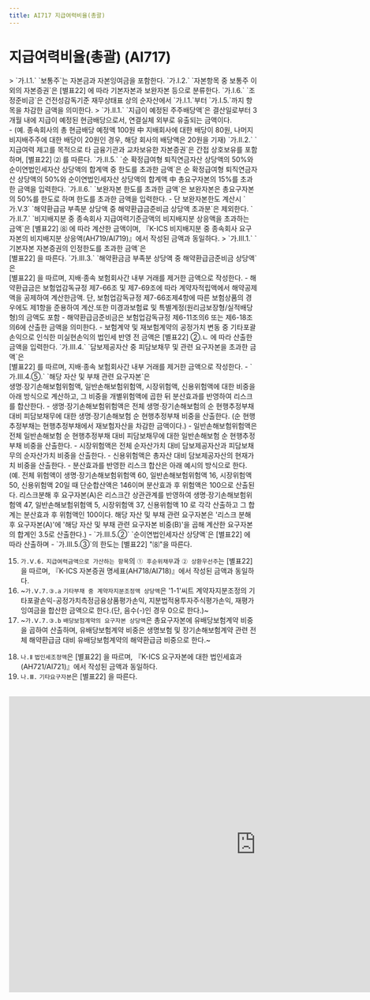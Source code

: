 ```yaml
---
title: AI717 지급여력비율(총괄)
---
```

# 지급여력비율(총괄) (AI717)

<Accordion  activeIndex={[]}>
<AccordionTab header="[작성 요령]">

<Accordion  activeIndex={[]}>
<AccordionTab header="가.Ⅰ. 건전성 감독기준 재무상태표상의 순자산]">
> <OverlayDemo id = "320_나"/>
  <TabView>
  <TabPanel header="1.보통주" >
  `가.Ⅰ.1.` `보통주`는 자본금과 자본잉여금을 포함한다.
  </TabPanel>
  <TabPanel header="2. 자본항목 중 보통주 이외의 자본증권" >
  `가.Ⅰ.2.` `자본항목 중 보통주 이외의 자본증권`은 [별표22] <OverlayDemo id = "330"/>에 따라 기본자본과 보완자본 등으로 분류한다.
  </TabPanel>
  <TabPanel header="6.조정준비금" >
  `가.Ⅰ.6.` `조정준비금`은 건전성감독기준 재무상태표 상의 순자산에서 `가.Ⅰ.1.`부터 `가.Ⅰ.5.`까지 항목을 차감한 금액을 의미한다.
  </TabPanel>
  </TabView>

</AccordionTab>

<AccordionTab header="가.Ⅱ. 지급여력금액으로 불인정하는 항목">
> <OverlayDemo id = "310_라"/>
  <TabView>
  <TabPanel header="1." >
  `가.Ⅱ.1.` `지급이 예정된 주주배당액`은 결산일로부터 3개월 내에 지급이 예정된 현금배당으로서, 연결실체 외부로 유출되는 금액이다.<br/>
  - (예. 종속회사의 총 현금배당 예정액 100원 中 지배회사에 대한 배당이 80원, 나머지 비지배주주에 대한 배당이 20원인 경우, 해당 회사의 배당액은 20원을 기재)
  </TabPanel>
  <TabPanel header="2." >
  `가.Ⅱ.2.` `지급여력 제고를 목적으로 타 금융기관과 교차보유한 자본증권`은 간접 상호보유를 포함하며, [별표22] <OverlayDemo id = "310_라"/> ⑵ 를 따른다.
  </TabPanel>
  <TabPanel header="5." >
  `가.Ⅱ.5.` `순 확정급여형 퇴직연금자산 상당액의 50%와 순이연법인세자산 상당액의 합계액 중 한도를 초과한 금액`은 순 확정급여형 퇴직연금자산 상당액의 50%와 순이연법인세자산 상당액의 합계액 中 총요구자본의 15%를 초과한 금액을 입력한다.
  </TabPanel>
  <TabPanel header="6." >
  `가.Ⅱ.6.` `보완자본 한도를 초과한 금액`은 보완자본은 총요구자본의 50%를 한도로 하며 한도를 초과한 금액을 입력한다.
  - 단 보완자본한도 계산시 `가.Ⅴ.3` `해약환급금 부족분 상당액 중 해약환급금준비금 상당액 초과분`은 제외한다.
  </TabPanel>
  <TabPanel header="7." >
  `가.Ⅱ.7.` `비지배지분 중 종속회사 지급여력기준금액의 비지배지분 상응액을 초과하는 금액`은 [별표22] <OverlayDemo id = "310_라"/> ⑻ 에 따라 계산한 금액이며, 『K-ICS 비지배지분 중 종속회사 요구자본의 비지배지분 상응액(AH719/AI719)』에서 작성된 금액과 동일하다.
  </TabPanel>
  </TabView>

</AccordionTab>

<AccordionTab header="가.Ⅲ. 보완자본으로 재분류하는 항목">
> <OverlayDemo id = "320_다"/>
  <TabView>
  <TabPanel header="1." >
  `가.Ⅲ.1.` `기본자본 자본증권의 인정한도를 초과한 금액`은<br/> [별표22] <OverlayDemo id = "320_다1"/>을 따른다.
  </TabPanel>

  <TabPanel header="3." >
  `가.Ⅲ.3.` `해약환금금 부족분 상당액 중 해약환급금준비금 상당액`은<br/> [별표22] <OverlayDemo id = "320_다3"/>을 따르며, 지배·종속 보험회사간 내부 거래를 제거한 금액으로 작성한다.
    - 해약환급금은 보험업감독규정 제7-66조 및 제7-69조에 따라 계약자적립액에서 해약공제액을 공제하여 계산한금액. 단, 보험업감독규정 제7-66조제4항에 따른 보험상품의 경우에도 제1항을 준용하여 계산.또한 미경과보험료 및 특별계정(원리금보장형/실적배당형)의 금액도 포함
    - 해약환급금준비금은 보험업감독규정 제6-11조의6 또는 제6-18조의6에 산출한 금액을 의미한다.
    - 보험계약 및 재보험계약의 공정가치 변동 중 기타포괄손익으로 인식한 미실현손익의 법인세 반영 전 금액은 [별표22] <OverlayDemo id = "320_다3"/>②.ㄴ 에 따라 산출한 금액을 입력한다.
  </TabPanel>

  <TabPanel header="4." >
  `가.Ⅲ.4.` `담보제공자산 중 피담보채무 및 관련 요구자본을 초과한 금액`은<br/> [별표22] <OverlayDemo id = "320_다5"/>를 따르며, 지배·종속 보험회사간 내부 거래를 제거한 금액으로 작성한다.
  - `가.Ⅲ.4.⑤.` `해당 자산 및 부채 관련 요구자본`은<br/> 생명∙장기손해보험위험액, 일반손해보험위험액, 시장위험액, 신용위험액에 대한 비중을 아래 방식으로 계산하고, 그 비중을 개별위험액에 곱한 뒤 분산효과를 반영하여 리스크를 합산한다.
    <Accordion multiple activeIndex={[]}>
    <AccordionTab header="개별위험액의 비중 산출">
    - 생명·장기손해보험위험액은 전체 생명·장기손해보험의 순 현행추정부채 대비 피담보채무에 대한 생명·장기손해보험 순 현행추정부채 비중을 산출한다. (순 현행추정부채는 현행추정부채에서 재보험자산을 차감한 금액이다.)
    - 일반손해보험위험액은 전체 일반손해보험 순 현행추정부채 대비 피담보채무에 대한 일반손해보험 순 현행추정부채 비중을 산출한다.
    - 시장위험액은 전체 순자산가치 대비 담보제공자산과 피담보채무의 순자산가치 비중을 산출한다.
    - 신용위험액은 총자산 대비 담보제공자산의 현재가치 비중을 산출한다.
    - 분산효과를 반영한 리스크 합산은 아래 예시의 방식으로 한다.<br/>
      (예. 전체 위험액이 생명·장기손해보험위험액 60, 일반손해보험위험액 16, 시장위험액 50, 신용위험액 20일 때 단순합산액은 146이며 분산효과 후 위험액은 100으로 산출된다.
         리스크분해 후 요구자본(A)은 리스크간 상관관계를 반영하여 생명·장기손해보험위험액 47, 일반손해보험위험액 5, 시장위험액 37, 신용위험액 10 로 각각 산출하고 그 합계는 분산효과 후 위험액인 100이다.
         해당 자산 및 부채 관련 요구자본은 '리스크 분해 후 요구자본(A)'에 '해당 자산 및 부채 관련 요구자본 비중(B)'을 곱해 계산한 요구자본의 합계인 3.5로 산출한다.)
    </AccordionTab>
    </Accordion>

  </TabPanel>
  <TabPanel header="5." >
  - `가.Ⅲ.5.②` `순이연법인세자산 상댱액`은 [별표22] <OverlayDemo id = "320_다7"/>에 따라 산출하며
  - `가.Ⅲ.5.③`의 한도는 [별표22] <OverlayDemo id = "320_다"/>"⑻"을 따른다.
  </TabPanel>
  </TabView>


</AccordionTab>

<AccordionTab header="가.Ⅴ. 보완자본">

15) `가.Ⅴ.6.` `지급여력금액으로 가산하는 항목`의 `① 후순위채무`과 `② 상환우선주`는 [별표22] <OverlayDemo id = "310_다1"/>을 따르며, 『K-ICS 자본증권 명세표(AH718/AI718)』에서 작성된 금액과 동일하다.
16) ~`가.Ⅴ.7.③.a` `기타부채 중 계약자지분조정액 상당액`은 '1-1'씨트 계약자지분조정의 기타포괄손익-공정가치측정금융상품평가손익, 지분법적용투자주식평가손익, 재평가잉여금을 합산한 금액으로 한다.(단, 음수(-)인 경우 0으로 한다.)~
17) ~`가.Ⅴ.7.③.b` `배당보험계약의 요구자본 상당액`은 총요구자본에 유배당보험계약 비중을 곱하여 산출하며, 유배당보험계약 비중은 생명보험 및 장기손해보험계약 관련 전체 해약환급금 대비 유배당보험계약의 해약환급금 비중으로 한다.~

</AccordionTab>

<AccordionTab header="나. 지급여력기준금액">

18) `나.Ⅱ` `법인세조정액`은 [별표22] <OverlayDemo id = "470"/>을 따르며, 『K-ICS 요구자본에 대한 법인세효과(AH721/AI721)』에서 작성된 금액과 동일하다.
19) `나.Ⅲ.` `기타요구자본`은 [별표22] <OverlayDemo id = "418"/>을 따른다.

</AccordionTab>
</Accordion>

</AccordionTab>
</Accordion>

<br/>

<iframe width="1000" height="600" frameBorder="0" scrolling="no"
src="https://onedrive.live.com/embed?resid=AB5F66CE0CF8D024%2116554&authkey=%21ACzRWZavyE-79hc&em=2
&AllowTyping=True
&wdAllowInteractivity=False&ActiveCell='2-1'!F10&Item='2-1'!A7:G100
&wdHideGridlines=True
&wdDownloadButton=False
&waccluster=PSG3">
</iframe>
